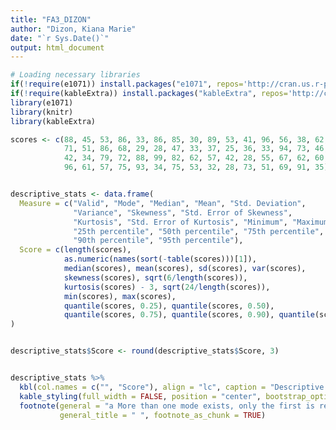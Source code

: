 ---
title: "FA3_DIZON"
author: "Dizon, Kiana Marie"
date: "`r Sys.Date()`"
output: html_document
---
```{r setup, include=FALSE}
# Loading necessary libraries
if(!require(e1071)) install.packages("e1071", repos='http://cran.us.r-project.org')
if(!require(kableExtra)) install.packages("kableExtra", repos='http://cran.us.r-project.org')
library(e1071)
library(knitr)
library(kableExtra)
```

```{r table}

scores <- c(88, 45, 53, 86, 33, 86, 85, 30, 89, 53, 41, 96, 56, 38, 62,
            71, 51, 86, 68, 29, 28, 47, 33, 37, 25, 36, 33, 94, 73, 46,
            42, 34, 79, 72, 88, 99, 82, 62, 57, 42, 28, 55, 67, 62, 60,
            96, 61, 57, 75, 93, 34, 75, 53, 32, 28, 73, 51, 69, 91, 35)


descriptive_stats <- data.frame(
  Measure = c("Valid", "Mode", "Median", "Mean", "Std. Deviation", 
              "Variance", "Skewness", "Std. Error of Skewness", 
              "Kurtosis", "Std. Error of Kurtosis", "Minimum", "Maximum", 
              "25th percentile", "50th percentile", "75th percentile", 
              "90th percentile", "95th percentile"),
  Score = c(length(scores), 
            as.numeric(names(sort(-table(scores)))[1]), 
            median(scores), mean(scores), sd(scores), var(scores), 
            skewness(scores), sqrt(6/length(scores)), 
            kurtosis(scores) - 3, sqrt(24/length(scores)), 
            min(scores), max(scores), 
            quantile(scores, 0.25), quantile(scores, 0.50), 
            quantile(scores, 0.75), quantile(scores, 0.90), quantile(scores, 0.95))
)


descriptive_stats$Score <- round(descriptive_stats$Score, 3)


descriptive_stats %>%
  kbl(col.names = c("", "Score"), align = "lc", caption = "Descriptive Statistics") %>%
  kable_styling(full_width = FALSE, position = "center", bootstrap_options = c("striped", "hover")) %>%
  footnote(general = "a More than one mode exists, only the first is reported", 
           general_title = " ", footnote_as_chunk = TRUE)

```

